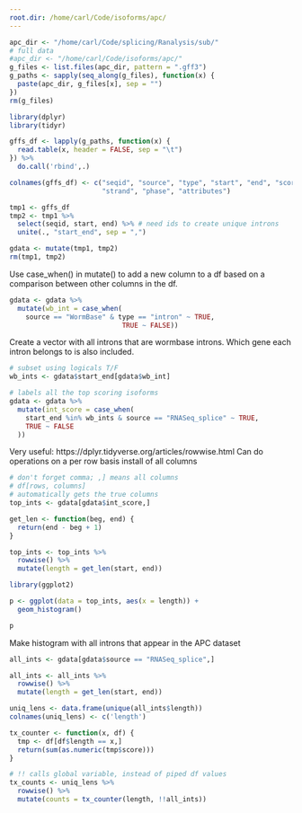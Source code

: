```yaml
---
root.dir: /home/carl/Code/isoforms/apc/
---
```


```r
apc_dir <- "/home/carl/Code/splicing/Ranalysis/sub/"
# full data
#apc_dir <- "/home/carl/Code/isoforms/apc/"
g_files <- list.files(apc_dir, pattern = ".gff3")
g_paths <- sapply(seq_along(g_files), function(x) {
  paste(apc_dir, g_files[x], sep = "")
})
rm(g_files)
```

```r
library(dplyr)
library(tidyr)
```

```r
gffs_df <- lapply(g_paths, function(x) {
  read.table(x, header = FALSE, sep = "\t")
}) %>%
  do.call('rbind',.) 

colnames(gffs_df) <- c("seqid", "source", "type", "start", "end", "score", 
                       "strand", "phase", "attributes")
```

```r
tmp1 <- gffs_df
tmp2 <- tmp1 %>%
  select(seqid, start, end) %>% # need ids to create unique introns
  unite(., "start_end", sep = ",")

gdata <- mutate(tmp1, tmp2)
rm(tmp1, tmp2)
```

Use case_when() in mutate() to add a new column to a df based on a comparison between other columns in the df.

```r
gdata <- gdata %>% 
  mutate(wb_int = case_when(
    source == "WormBase" & type == "intron" ~ TRUE,
                            TRUE ~ FALSE))
```

Create a vector with all introns that are wormbase introns. Which gene each intron belongs to is also included.

```r
# subset using logicals T/F
wb_ints <- gdata$start_end[gdata$wb_int]
```

```r
# labels all the top scoring isoforms
gdata <- gdata %>% 
  mutate(int_score = case_when(
    start_end %in% wb_ints & source == "RNASeq_splice" ~ TRUE,
    TRUE ~ FALSE
  ))
```

Very useful: https://dplyr.tidyverse.org/articles/rowwise.html Can do operations on a per row basis install of all columns

```r
# don't forget comma; ,] means all columns
# df[rows, columns]
# automatically gets the true columns
top_ints <- gdata[gdata$int_score,] 

get_len <- function(beg, end) {
  return(end - beg + 1)
}

top_ints <- top_ints %>% 
  rowwise() %>% 
  mutate(length = get_len(start, end))
```


```r
library(ggplot2)

p <- ggplot(data = top_ints, aes(x = length)) +
  geom_histogram()

p
```
Make histogram with all introns that appear in the APC dataset
```r
all_ints <- gdata[gdata$source == "RNASeq_splice",]

all_ints <- all_ints %>% 
  rowwise() %>% 
  mutate(length = get_len(start, end))

uniq_lens <- data.frame(unique(all_ints$length))
colnames(uniq_lens) <- c('length')

tx_counter <- function(x, df) {
  tmp <- df[df$length == x,]
  return(sum(as.numeric(tmp$score)))
}

# !! calls global variable, instead of piped df values
tx_counts <- uniq_lens %>% 
  rowwise() %>% 
  mutate(counts = tx_counter(length, !!all_ints))

```






